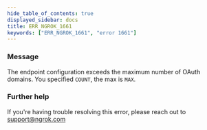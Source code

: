 ```yaml
---
hide_table_of_contents: true
displayed_sidebar: docs
title: ERR_NGROK_1661
keywords: ["ERR_NGROK_1661", "error 1661"]
---
```


### Message

The endpoint configuration exceeds the maximum number of OAuth domains. You specified `COUNT`, the max is `MAX`.

### Further help

If you're having trouble resolving this error, please reach out to [support@ngrok.com](mailto:support@ngrok.com?subject=Help%20with%20ERR_NGROK_1661)
